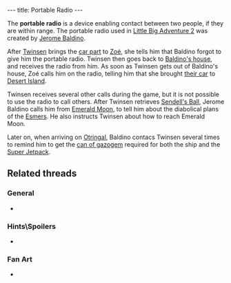 ---
title: Portable Radio
---

{{twinsunica import}}{{Infobox Item
 |image=Radio.gif
 |type=tool
 |critical=yes
 |magical=no
 |unique=yes
 |lba1=
 |lba2=yes
 |upgrades=no
 |rowposition=3
 |columnposition=3
 |effect=unique
 |effectamount=
 |purpose=
 |combattype=none
 |powerlevel=none
 |rate=none
 |range=none
 |damage=none
}}

The '''portable radio''' is a device enabling contact between two people, if they are within range. The portable radio used in [[Little Big Adventure 2]] was created by [[Jerome Baldino]].

After [[Twinsen]] brings the [[car part]] to [[Zoé]], she tells him that Baldino forgot to give him the portable radio. Twinsen then goes back to [[Jerome Baldino's residence (Port-Ludo)|Baldino's house]], and receives the radio from him. As soon as Twinsen gets out of Baldino's house, Zoé calls him on the radio, telling him that she brought [[Twinsen's car|their car]] to [[Desert Island]].

Twinsen receives several other calls during the game, but it is not possible to use the radio to call others. After Twinsen retrieves [[Sendell's Ball]], Jerome Baldino calls him from [[Emerald Moon]], to tell him about the diabolical plans of the [[Esmer]]s. He also instructs Twinsen about how to reach Emerald Moon.

Later on, when arriving on [[Otringal]], Baldino contacs Twinsen several times to remind him to get the [[can of gazogem]] required for both the ship and the [[Super Jetpack]].

==Related threads==
===General===
* {{thread|id=3367|title=I could've called it an "integrated super dynamo circuitry mechanism" but I decided t}}

===Hints\Spoilers===
* {{thread|id=6772|title=No need of Walkie-talkie}}

===Fan Art===
* {{thread|id=4645|title=pictures!}}